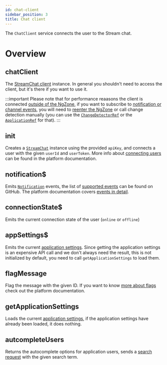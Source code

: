 ```yaml
---
id: chat-client
sidebar_position: 3
title: Chat client
---
```


The `ChatClient` service connects the user to the Stream chat.

# Overview

## chatClient

The [StreamChat client](https://github.com/GetStream/stream-chat-js/blob/master/src/client.ts) instance. In general you shouldn't need to access the client, but it's there if you want to use it.

:::important
Please note that for performance reaasons the client is connected [outside of the NgZone](https://angular.io/guide/zone#ngzone-1), if you want to subscribe to [notification or channel events](https://getstream.io/chat/docs/javascript/event_object/?language=javascript), you will need to [reenter the NgZone](https://angular.io/guide/zone#ngzone-run-and-runoutsideofangular) or call change detection manually (you can use the [`ChangeDetectorRef`](https://angular.io/api/core/ChangeDetectorRef) or the [`ApplicationRef`](https://angular.io/api/core/ApplicationRef) for that).
:::

## init

Creates a [`StreamChat`](https://github.com/GetStream/stream-chat-js/blob/668b3e5521339f4e14fc657834531b4c8bf8176b/src/client.ts#L124) instance using the provided `apiKey`, and connects a user with the given `userId` and `userToken`. More info about [connecting users](https://getstream.io/chat/docs/javascript/init_and_users/?language=javascript) can be found in the platform documentation.

## notification$

Emits [`Notification`](https://github.com/GetStream/stream-chat-angular/blob/master/projects/stream-chat-angular/src/lib/chat-client.service.ts) events, the list of [supported events](https://github.com/GetStream/stream-chat-angular/blob/master/projects/stream-chat-angular/src/lib/chat-client.service.ts) can be found on GitHub. The platform documentation covers [events in detail](https://getstream.io/chat/docs/javascript/event_object/?language=javascript).

## connectionState$

Emits the current connection state of the user (`online` or `offline`)

## appSettings$

Emits the current [application settings](https://getstream.io/chat/docs/javascript/app_setting_overview/?language=javascript). Since getting the application settings is an expensive API call and we don't always need the result, this is not initialized by default, you need to call `getApplicationSettings` to load them.

## flagMessage

Flag the message with the given ID. If you want to know [more about flags](https://getstream.io/chat/docs/javascript/moderation/?language=javascript) check out the platform documentation.

## getApplicationSettings

Loads the current [application settings](https://getstream.io/chat/docs/javascript/app_setting_overview/?language=javascript), if the application settings have already been loaded, it does nothing.

## autcompleteUsers

Returns the autocomplete options for application users, sends a [search request](https://getstream.io/chat/docs/javascript/query_users/?language=javascript#querying-using-the-$autocomplete-operator) with the given search term.
